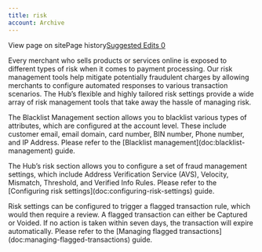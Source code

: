 ```yaml
---
title: risk
account: Archive
---
```


View page on sitePage history[Suggested Edits 0](/project/checkoutdocs-legacy/v1.9/suggested)

Every merchant who sells products or services online is exposed to different types of risk when it comes to payment processing. Our risk management tools help mitigate potentially fraudulent charges by allowing merchants to configure automated responses to various transaction scenarios. The Hub’s flexible and highly tailored risk settings provide a wide array of risk management tools that take away the hassle of managing risk.

The Blacklist Management section allows you to blacklist various types of attributes, which are configured at the account level. These include customer email, email domain, card number, BIN number, Phone number, and IP Address. Please refer to the \[Blacklist management\](doc:blacklist-management) guide.

The Hub’s risk section allows you to configure a set of fraud management settings, which include Address Verification Service (AVS), Velocity, Mismatch, Threshold, and Verified Info Rules. Please refer to the \[Configuring risk settings\](doc:configuring-risk-settings) guide.

Risk settings can be configured to trigger a flagged transaction rule, which would then require a review. A flagged transaction can either be Captured or Voided. If no action is taken within seven days, the transaction will expire automatically. Please refer to the \[Managing flagged transactions\](doc:managing-flagged-transactions) guide.
